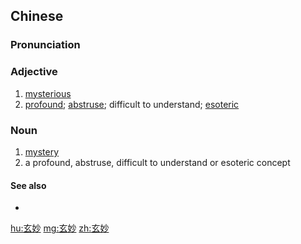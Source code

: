 ==Chinese==
{{zh-forms}}

===Pronunciation===
{{zh-pron
|m=xuánmiào
|c=jyun4 miu6
|mn=qz,xm,zz:hiân-biāu
|cat=a,n
}}

===Adjective===
{{zh-adj}}

# [[mysterious]]
# [[profound]]; [[abstruse]]; difficult to understand; [[esoteric]]

===Noun===
{{zh-noun}}

# [[mystery]]
# a profound, abstruse, difficult to understand or esoteric concept

====See also====
* {{zh-l|深奥}}

[[hu:玄妙]]
[[mg:玄妙]]
[[zh:玄妙]]